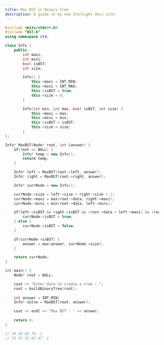 ```yaml
---
title: Max BST in Binary Tree
description: A guide in my new Starlight docs site.
---
```


```c++
#include <bits/stdc++.h>
#include "BST.h"
using namespace std;

class Info {
    public:
        int maxi;
        int mini;
        bool isBST;
        int size;

        Info() {
            this->maxi = INT_MIN;
            this->mini = INT_MAX;
            this->isBST = true;
            this->size = 0;
        }

        Info(int min, int max, bool isBST, int size) {
            this->maxi = max;
            this->mini = min;
            this->isBST = isBST;
            this->size = size;
        }
};

Info* MaxBST(Node* root, int &answer) {
    if(root == NULL) {
        Info* temp = new Info();
        return temp;
    }

    Info* left = MaxBST(root->left, answer);
    Info* right = MaxBST(root->right, answer);

    Info* currNode = new Info();

    currNode->size = left->size + right->size + 1;
    currNode->maxi = max(root->data, right->maxi);
    currNode->mini = min(root->data, left->mini);

    if(left->isBST && right->isBST && (root->data > left->maxi) && (root->data < right->mini)) {
        currNode->isBST = true;
    } else {
        currNode->isBST = false;
    }

    if(currNode->isBST) {
        answer = max(answer, currNode->size);
    }

    return currNode;
}

int main() {
    Node* root = NULL;

    cout << "Enter data to create a tree : ";
    root = buildBinaryTree(root);
    
    int answer = INT_MIN;
    Info* solve = MaxBST(root, answer);

    cout << endl << "Max BST : " << answer;
    
    return 0;
}

// 50 40 60 70 -1
// 55 45 35 65 47 -1
```